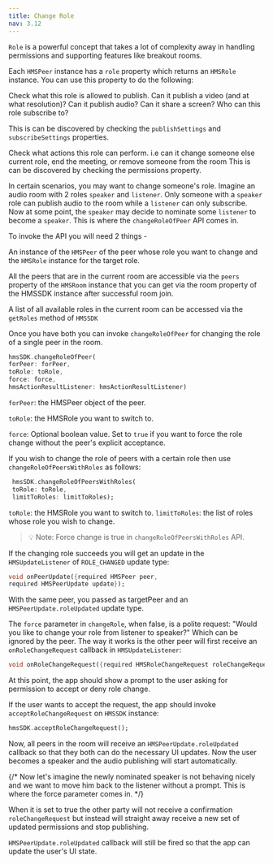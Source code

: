 ```yaml
---
title: Change Role
nav: 3.12
---
```


`Role` is a powerful concept that takes a lot of complexity away in handling permissions and supporting features like breakout rooms. 

Each `HMSPeer` instance has a `role` property which returns an `HMSRole` instance. You can use this property to do the following:

Check what this role is allowed to publish. Can it publish a video (and at what resolution)? Can it publish audio? Can it share a screen? Who can this role subscribe to?

This is can be discovered by checking the `publishSettings` and `subscribeSettings` properties.


Check what actions this role can perform. i.e can it change someone else current role, end the meeting, or remove someone from the room This is can be discovered by checking the permissions property.


In certain scenarios, you may want to change someone's role. Imagine an audio room with 2 roles `speaker` and `listener`. Only someone with a `speaker` role can publish audio to the room while a `listener` can only subscribe. Now at some point, the `speaker` may decide to nominate some `listener` to become a `speaker`. This is where the `changeRoleOfPeer` API comes in.


To invoke the API you will need 2 things - 

An instance of the `HMSPeer` of the peer whose role you want to change and the `HMSRole` instance for the target role. 

All the peers that are in the current room are accessible via the `peers` property of the `HMSRoom` instance that you can get via the room property of the HMSSDK instance after successful room join. 

A list of all available roles in the current room can be accessed via the `getRoles` method of `HMSSDK`

Once you have both you can invoke `changeRoleOfPeer` for changing the role of a single peer in the room.

```dart 
hmsSDK.changeRoleOfPeer(
forPeer: forPeer,
toRole: toRole,
force: force,
hmsActionResultListener: hmsActionResultListener)
```

`forPeer`: the HMSPeer object of the peer.

`toRole`: the HMSRole you want to switch to.

`force`: Optional boolean value. Set to `true` if you want to force the role change without the peer's explicit acceptance.

If you wish to change the role of peers with a certain role then use `changeRoleOfPeersWithRoles` as follows:

```dart
 hmsSDK.changeRoleOfPeersWithRoles(
 toRole: toRole, 
 limitToRoles: limitToRoles);
```

`toRole`: the HMSRole you want to switch to.
`limitToRoles`: the list of roles whose role you wish to change.

> 💡 Note: Force change is true in `changeRoleOfPeersWithRoles` API.

If the changing role succeeds you will get an update in the `HMSUpdateListener` of `ROLE_CHANGED` update type:

```dart
void onPeerUpdate({required HMSPeer peer, 
required HMSPeerUpdate update});
```

With the same peer, you passed as targetPeer and an `HMSPeerUpdate.roleUpdated` update type.

The `force` parameter in `changeRole`, when false, is a polite request: "Would you like to change your role from listener to speaker?" Which can be ignored by the peer. The way it works is the other peer will first receive an `onRoleChangeRequest` callback in `HMSUpdateListener`:


```dart
void onRoleChangeRequest({required HMSRoleChangeRequest roleChangeRequest});
```

At this point, the app should show a prompt to the user asking for permission to accept or deny role change. 

If the user wants to accept the request, the app should invoke `acceptRoleChangeRequest` on `HMSSDK` instance:

```dart
hmsSDK.acceptRoleChangeRequest();
```

Now, all peers in the room will receive an `HMSPeerUpdate.roleUpdated` callback so that they both can do the necessary UI updates. Now the user becomes a speaker and the audio publishing will start automatically.

{/* Now let's imagine the newly nominated speaker is not behaving nicely and we want to move him back to the listener without a prompt. This is where the force parameter comes in. */}

When it is set to true the other party will not receive a confirmation `roleChangeRequest` but instead will straight away receive a new set of updated permissions and stop publishing. 


`HMSPeerUpdate.roleUpdated` callback will still be fired so that the app can update the user's UI state.


<Content alias="bulkRoleChangeErrors" />

